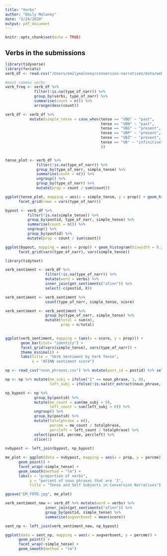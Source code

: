 ```yaml
---
title: "Verbs"
author: "Emily Maloney"
date: "2/24/2020"
output: pdf_document
---
```


```r
knitr::opts_chunk$set(echo = TRUE)
```

## Verbs in the submissions

```r
library(tidyverse)
library(forcats)
verb_df <- read.csv("/Users/emilymaloney/conversion-narratives/data/website/verbs_in_website.csv")

#most common verbs
verb_freq <- verb_df %>% 
             filter(!is.na(type_of_narr)) %>% 
             group_by(verbs, type_of_narr) %>% 
             summarise(count = n()) %>% 
             arrange(desc(count))


```

```r
verb_df <- verb_df %>% 
           mutate(simple_tense = case_when(tense == "VBD" ~ "past",
                                           tense == "VBN" ~ "past",
                                           tense == "VBG" ~ "present",
                                           tense == "VBP" ~ "present",
                                           tense == "VBZ" ~ "present",
                                           tense == "VB" ~ "infinitive"
                                           ))


tense_plot <- verb_df %>% 
              filter(!is.na(type_of_narr)) %>% 
              group_by(type_of_narr, simple_tense) %>% 
              summarise(count = n()) %>% 
              ungroup() %>% 
              group_by(type_of_narr) %>% 
              mutate(prop = count / sum(count))

ggplot(tense_plot, mapping = aes(x = simple_tense, y = prop)) + geom_histogram(stat = "identity") +
      facet_grid(rows = vars(type_of_narr))
```

```r
bypost <- verb_df %>% 
          filter(!is.na(simple_tense)) %>% 
          group_by(postid, type_of_narr, simple_tense) %>% 
          summarise(count = n()) %>% 
          ungroup() %>% 
          group_by(postid) %>% 
          mutate(prop = count / sum(count))

ggplot(bypost, mapping = aes(x = prop)) + geom_histogram(binwidth = 0.20) +
      facet_grid(vars(type_of_narr), vars(simple_tense))
```

```r
library(tidytext)

verb_sentiment <- verb_df %>% 
                  filter(!is.na(type_of_narr)) %>% 
                  mutate(word = verbs) %>% 
                  inner_join(get_sentiments("afinn")) %>% 
                  select(-c(postid, X))

verb_sentiment <- verb_sentiment %>% 
                  count(type_of_narr, simple_tense, score) 

verb_sentiment <- verb_sentiment %>% 
                  group_by(type_of_narr, simple_tense) %>% 
                  mutate(total = sum(n),
                         prop = n/total)
                  

ggplot(verb_sentiment, mapping = (aes(x = score, y = prop))) + 
       geom_bar(stat= "identity") + 
       facet_grid(vars(simple_tense), vars(type_of_narr)) + 
       theme_minimal() + 
       labs(title = "Verb Sentiment by Verb Tense",
            x = "AFINN sentiment score")
```

```r
np <- read_csv("noun_phrases.csv") %>% mutate(post_id = postid) %>% select(noun_phrase, postid)

np <- np %>% mutate(me_subj = ifelse("I" == noun_phrase, 1, 0),
                    left_subj = ifelse(!is.na(str_extract(noun_phrase, "left")), 1, 0))

np_bypost <- np %>% 
             group_by(postid) %>% 
             mutate(me_count = sum(me_subj > 0),
                    left_count = sum(left_subj > 0)) %>% 
             ungroup() %>%
             group_by(postid) %>% 
             mutate(totalphrase = n(),
                    percme = me_count / totalphrase,
                    percleft = left_count / totalphrase) %>% 
             select(postid, percme, percleft) %>% 
             slice(1)
            
nvbypost <- left_join(bypost, np_bypost)

me_plot <- ggplot(data = nvbypost, mapping = aes(x = prop, y = percme)) + 
      geom_point() + 
      facet_wrap(~simple_tense) + 
      geom_smooth(method = "lm") + 
      labs(x = "proportion of verbs",
           y = "percent of noun phrases that are 'I",
           title = "Tense and Self Subjects in Conversion Narratives")

ggsave("EM_FOTD.jpg", me_plot)
```

```r

verb_sentiment_new <- verb_df %>% mutate(word = verbs) %>% 
                  inner_join(get_sentiments("afinn")) %>% 
                  group_by(postid, simple_tense) %>% 
                  summarise(avgverbsent = mean(score))

sent_np <- left_join(verb_sentiment_new, np_bypost)

ggplot(data = sent_np, mapping = aes(x = avgverbsent, y = percme)) + 
      geom_point() + 
      facet_wrap(~simple_tense) +
      geom_smooth(method = "lm")
```

